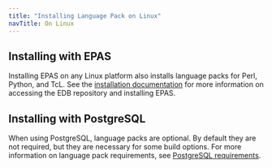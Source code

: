 ```yaml
---
title: "Installing Language Pack on Linux"
navTitle: On Linux
---
```


## Installing with EPAS

Installing EPAS on any Linux platform also installs language packs for Perl, Python, and TcL. See the [installation documentation](https://www.enterprisedb.com/docs/epas/latest/installing/) for more information on accessing the EDB repository and installing EPAS.  

## Installing with PostgreSQL

When using PostgreSQL, language packs are optional. By default they are not required, but they are necessary for some build options. For more information on language pack requirements, see [PostgreSQL requirements](https://tinyurl.com/45f4r9h4). 

